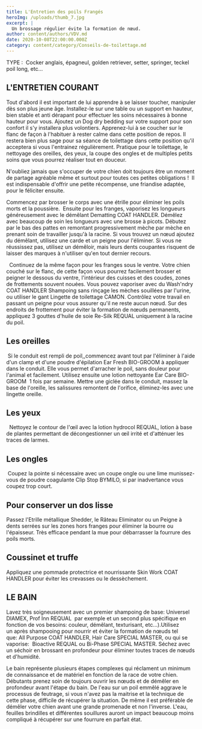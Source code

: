 ```yaml
---
title: L'Entretien des poils Frangés
heroImg: /uploads/thumb_7.jpg
excerpt: |
  Un brossage régulier évite la formation de nœud.
author: content/authors/VDV.md
date: 2020-10-08T22:00:00.000Z
category: content/category/Conseils-de-toilettage.md
---
```







TYPE : 
Cocker anglais, épagneul, golden retriever, setter, springer, teckel poil long, etc… 


L'ENTRETIEN COURANT 
--------------------

Tout d'abord il est important de lui apprendre à se laisser toucher, manipuler dès son plus jeune âge. Installez-le sur une table ou un support en hauteur, bien stable et anti dérapant pour effectuer les soins nécessaires à bonne hauteur pour vous. Ajoutez un Dog dry bedding sur votre support pour son confort il s'y installera plus volontiers. Apprenez-lui à se coucher sur le flanc de façon à l'habituer à rester calme dans cette position de repos. Il restera bien plus sage pour sa séance de toilettage dans cette position qu'il acceptera si vous l'entrainez régulièrement. Pratique pour le toilettage, le nettoyage des oreilles, des yeux, la coupe des ongles et de multiples petits soins que vous pourrez réaliser tout en douceur.

N'oubliez jamais que s'occuper de votre chien doit toujours être un moment de partage agréable même et surtout pour toutes ces petites obligations !  Il est indispensable d'offrir une petite récompense, une friandise adaptée, pour le féliciter ensuite.


Commencez par brosser le corps avec une étrille pour éliminer les poils morts et la poussière. 
Ensuite pour les franges, vaporisez les longueurs généreusement avec le démêlant Dematting COAT HANDLER. Démêlez avec beaucoup de soin les longueurs avec une brosse à picots. Débutez par le bas des pattes en remontant progressivement mèche par mèche en prenant soin de travailler jusqu'à la racine. Si vous trouvez un nœud ajoutez du démêlant, utilisez une carde et un peigne pour l'éliminer. Si vous ne réussissez pas, utilisez un démêloir, mais leurs dents coupantes risquent de laisser des marques à n'utiliser qu'en tout dernier recours.       

  Continuez de la même façon pour les franges sous le ventre. Votre chien couché sur le flanc, de cette façon vous pourrez facilement brosser et peigner le dessous du ventre, l'intérieur des cuisses et des coudes, zones de frottements souvent nouées. Vous pouvez vaporiser avec du Wash'ndry COAT HANDLER Shampoing sans rinçage les mèches souillées par l'urine, ou utiliser le gant Lingette de toilettage CAMON. Contrôlez votre travail en passant un peigne pour vous assurer qu'il ne reste aucun nœud. Sur des endroits de frottement pour éviter la formation de nœuds permanents, appliquez 3 gouttes d'huile de soie Re-Silk REQUAL uniquement à la racine du poil. 




## Les oreilles

 Si le conduit est rempli de poil,,commencez avant tout par l'éliminer à l'aide d'un clamp et d'une poudre d'épilation Ear Fresh BIO-GROOM à appliquer dans le conduit. Elle vous permet d'arracher le poil, sans douleur pour l'animal et facilement. Utilisez ensuite une lotion nettoyante Ear Care BIO-GROOM  1 fois par semaine. Mettre une giclée dans le conduit, massez la base de l'oreille, les salissures remontent de l'orifice, éliminez-les avec une lingette oreille.




## Les yeux

  Nettoyez le contour de l'œil avec la lotion hydrocol REQUAL, lotion à base de plantes permettant de décongestionner un œil irrité et d'atténuer les traces de larmes.




## Les ongles

 Coupez la pointe si nécessaire avec un coupe ongle ou une lime munissez-vous de poudre coagulante Clip Stop BYMILO, si par inadvertance vous coupez trop court.




## Pour conserver un dos lisse




Passez l'Etrille métallique Shedder, le Râteau Eliminator ou un Peigne à dents serrées sur les zones hors franges pour éliminer la bourre ou l'épaisseur. Très efficace pendant la mue pour débarrasser la fourrure des poils morts. 

## Coussinet et truffe

Appliquez une pommade protectrice et nourrissante Skin Work COAT HANDLER pour éviter les crevasses ou le dessèchement.  





## LE BAIN 

Lavez très soigneusement avec un premier shampoing de base: Universel DIAMEX, Prof Inn REQUAL  par exemple et un second plus spécifique en fonction de vos besoins: couleur, démêlant, texturisant, etc…).Utilisez un après shampooing pour nourrir et éviter la formation de nœuds tel que: All Purpose COAT HANDLER, Hair Care SPECIAL MASTER, ou qui se vaporise:  Bioactive REQUAL ou Bi-Phase SPECIAL MASTER. Séchez avec un séchoir en brossant en profondeur pour éliminer toutes traces de nœuds et d'humidité.

Le bain représente plusieurs étapes complexes qui réclament un minimum de connaissance et de matériel en fonction de la race de votre chien. Débutants prenez soin de toujours ouvrir les nœuds et de démêler en profondeur avant l'étape du bain. De l'eau sur un poil emmêlé aggrave le processus de feutrage, si vous n'avez pas la maitrise et la technique de cette phase, difficile de récupérer la situation. De même il est préférable de démêler votre chien avant une grande promenade et non l'inverse. L'eau, feuilles brindilles et différentes souillures auront un impact beaucoup moins compliqué à récupérer sur une fourrure en parfait état.



